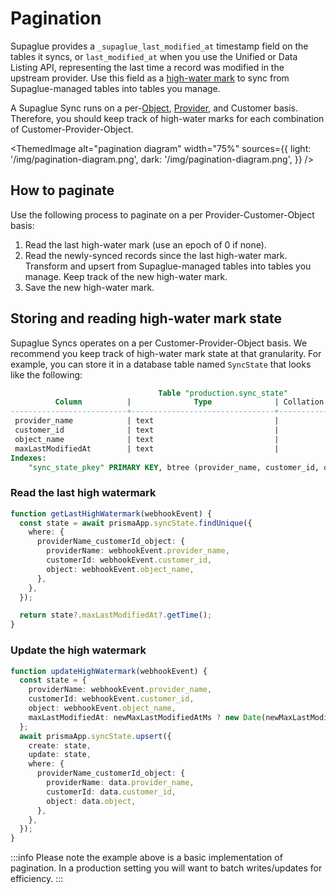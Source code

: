 
# Pagination

Supaglue provides a `_supaglue_last_modified_at` timestamp field on the tables it syncs, or `last_modified_at` when you use the Unified or Data Listing API, representing the last time a record was modified in the upstream provider. Use this field as a [high-water mark](<https://en.wikipedia.org/wiki/Watermark_(data_synchronization)>) to sync from Supaglue-managed tables into tables you manage.

A Supaglue Sync runs on a per-[Object](../../platform/objects/overview), [Provider](../../integration-patterns/managed-syncs#provider), and Customer basis. Therefore, you should keep track of high-water marks for each combination of Customer-Provider-Object.

<ThemedImage
  alt="pagination diagram"
  width="75%"
  sources={{
    light: '/img/pagination-diagram.png',
    dark: '/img/pagination-diagram.png',
  }}
/>

## How to paginate

Use the following process to paginate on a per Provider-Customer-Object basis:

1. Read the last high-water mark (use an epoch of 0 if none).
2. Read the newly-synced records since the last high-water mark. Transform and upsert from Supaglue-managed tables into tables you manage. Keep track of the new high-water mark.
3. Save the new high-water mark.

## Storing and reading high-water mark state

Supaglue Syncs operates on a per Customer-Provider-Object basis. We recommend you keep track of high-water mark state at that granularity. For example, you can store it in a database table named `SyncState` that looks like the following:

```sql
                                 Table "production.sync_state"
          Column          |              Type              | Collation | Nullable | Default
--------------------------+--------------------------------+-----------+----------+---------
 provider_name            | text                           |           | not null |
 customer_id              | text                           |           | not null |
 object_name              | text                           |           | not null |
 maxLastModifiedAt        | text                           |           | not null |
Indexes:
    "sync_state_pkey" PRIMARY KEY, btree (provider_name, customer_id, object_name)
```

### Read the last high watermark

```ts
function getLastHighWatermark(webhookEvent) {
  const state = await prismaApp.syncState.findUnique({
    where: {
      providerName_customerId_object: {
        providerName: webhookEvent.provider_name,
        customerId: webhookEvent.customer_id,
        object: webhookEvent.object_name,
      },
    },
  });

  return state?.maxLastModifiedAt?.getTime();
}
```

### Update the high watermark

```ts
function updateHighWatermark(webhookEvent) {
  const state = {
    providerName: webhookEvent.provider_name,
    customerId: webhookEvent.customer_id,
    object: webhookEvent.object_name,
    maxLastModifiedAt: newMaxLastModifiedAtMs ? new Date(newMaxLastModifiedAtMs) : undefined,
  };
  await prismaApp.syncState.upsert({
    create: state,
    update: state,
    where: {
      providerName_customerId_object: {
        providerName: data.provider_name,
        customerId: data.customer_id,
        object: data.object,
      },
    },
  });
}
```

:::info
Please note the example above is a basic implementation of pagination. In a production setting you will want to batch writes/updates for efficiency.
:::
